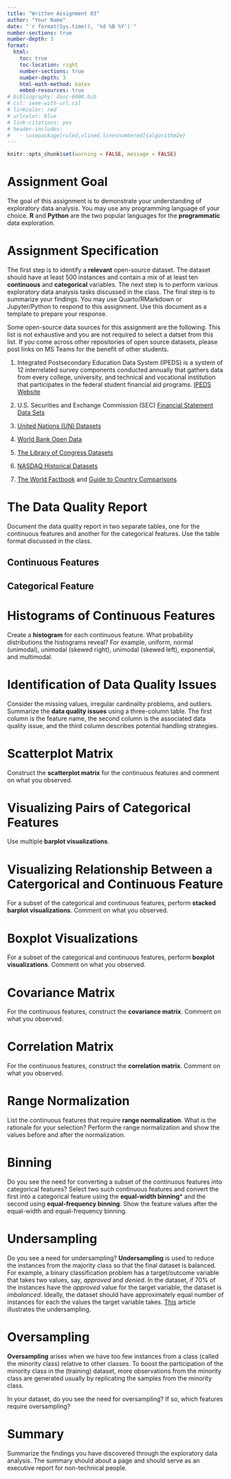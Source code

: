 ```yaml
---
title: "Written Assignment 03"
author: "Your Name"
date: "`r format(Sys.time(), '%d %B %Y')`"
number-sections: true
number-depth: 3
format:
  html:
    toc: true
    toc-location: right
    number-sections: true
    number-depth: 3
    html-math-method: katex
    embed-resources: true
# bibliography: dasc-6000.bib 
# csl: ieee-with-url.csl
# linkcolor: red
# urlcolor: blue
# link-citations: yes
# header-includes:
#   - \usepackage[ruled,vlined,linesnumbered]{algorithm2e}
---
```


```r
knitr::opts_chunk$set(warning = FALSE, message = FALSE) 
```

# Assignment Goal {.unnumbered}

The goal of this assignment is to demonstrate your understanding of exploratory data analysis. You may use any programming language of your choice. **R** and **Python** are the two popular languages for the **programmatic** data exploration.

# Assignment Specification {.unnumbered}

The first step is to identify a **relevant** open-source dataset. The dataset should have at least 500 instances and contain a mix of at least ten **continuous** and **categorical** variables. The next step is to perform various exploratory data analysis tasks discussed in the class. The final step is to summarize your findings. You may use Quarto/RMarkdown or Jupyter/Python to respond to this assignment. Use this document as a template to prepare your response.

Some open-source data sources for this assignment are the following. This list is not exhaustive and you are not required to select a datset from this list. If you come across other repositories of open source datasets, please post links on MS Teams for the benefit of other students.

1. Integrated Postsecondary Education Data System (IPEDS) is a system of 12 interrelated survey components conducted annually that gathers data from every college, university, and technical and vocational institution that participates in the federal student financial aid programs. [IPEDS Website](https://nces.ed.gov/ipeds/)


1. U.S. Securities and Exchange Commission (SEC) [Financial Statement Data Sets](https://www.sec.gov/dera/data/financial-statement-data-sets)


1. [United Nations (UN) Datasets](https://data.un.org/)


1. [World Bank Open Data](https://data.worldbank.org/)


1. [The Library of Congress Datasets](https://guides.loc.gov/datasets/repositories)


1. [NASDAQ Historical Datasets](https://www.nasdaq.com/market-activity/quotes/historical)


1. [The World Factbook](https://www.cia.gov/the-world-factbook/) and [Guide to Country Comparisons](https://www.cia.gov/the-world-factbook/references/guide-to-country-comparisons/)


# The Data Quality Report

Document the data quality report in two separate tables, one for the continuous features and another for the categorical features. Use the table format discussed in the class. 


## Continuous Features



## Categorical Feature




# Histograms of Continuous Features

Create a **histogram** for each continuous feature. What probability distributions the histograms reveal? For example, uniform, normal (unimodal), unimodal (skewed right), unimodal (skewed left), exponential, and multimodal.


# Identification of Data Quality Issues

Consider the missing values, irregular cardinality problems, and outliers. Summarize the **data quality issues** using a three-column table. The first column is the feature name, the second column is the associated data quality issue, and the third column describes potential handling strategies.


# Scatterplot Matrix

Construct the **scatterplot matrix** for the continuous features and comment on what you observed.


# Visualizing Pairs of Categorical Features

Use multiple **barplot visualizations**.


# Visualizing Relationship Between a Catergorical and Continuous Feature

For a subset of the categorical and continuous features, perform **stacked barplot visualizations**. Comment on what you observed.

# Boxplot Visualizations

For a subset of the categorical and continuous features, perform **boxplot visualizations**. Comment on what you observed.

# Covariance Matrix

For the continuous features, construct the **covariance matrix**. Comment on what you observed.

# Correlation Matrix

For the continuous features, construct the **correlation matrix**. Comment on what you observed.


# Range Normalization

List the continuous features that require **range normalization**. What is the rationale for your selection? Perform the range normalization and show the values before and after the normalization.


# Binning

Do you see the need for converting a subset of the continuous features into categorical features? Select two such continuous features and convert the first into a categorical feature using the **equal-width binning*** and the second using **equal-frequency binning**. Show the feature values after the equal-width and equal-frequency binning.


# Undersampling

Do you see a need for undersampling? **Undersampling** is used to reduce the instances from the majority class so that the final dataset is balanced. For example, a binary classification problem has a target/outcome variable that takes two values, say, *approved* and *denied*. In the dataset, if 70% of the instances have the *approved* value for the target variable, the dataset is *imbalanced*. Ideally, the dataset should have approximately equal number of instances for each the values the target variable takes. [This](https://predictivehacks.com/undersampling-by-groups-in-r/) article illustrates the undersampling.


# Oversampling

**Oversampling** arises when we have too few instances from a class (called the minority class) relative to other classes. To boost the participation of the minority class in the (training) dataset, more observations from the minority class are generated usually by replicating the samples from the minority class.

In your dataset, do you see the need for oversampling? If so, which features require oversampling?


# Summary

Summarize the findings you have discovered through the exploratory data analysis. The summary should about a page and should serve as an executive report for non-technical people.

